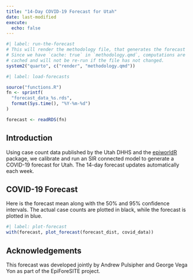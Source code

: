 ```yaml
---
title: "14-Day COVID-19 Forecast for Utah"
date: last-modified
execute:
  echo: false
---
```


```r
#| label: run-the-forecast
# This will render the methodology file, that generates the forecast
# Since we have `cache: true` in `methodology.qmd`, computations are
# cached and will not be re-run if the file has not changed.
system2("quarto", c("render", "methodology.qmd"))
```

```r
#| label: load-forecasts

source("functions.R")
fn <- sprintf(
  "forecast_data_%s.rds",
  format(Sys.time(), "%Y-%m-%d")
)

forecast <- readRDS(fn)
```

## Introduction

Using case count data published by the Utah DHHS and the [epiworldR](https://github.com/UofUEpiBio/epiworldR) package, we calibrate and run an SIR connected model to generate a COVID-19 forecast for Utah.
The 14-day forecast updates automatically each week.

## COVID-19 Forecast
Here is the forecast mean along with the 50% and 95% confidence intervals.
The actual case counts are plotted in black, while the forecast is plotted in blue.

```r
#| label: plot-forecast
with(forecast, plot_forecast(forecast_dist, covid_data))
```

## Acknowledgements
This forecast was developed jointly by Andrew Pulsipher and George Vega Yon as part of the EpiForeSITE project.

